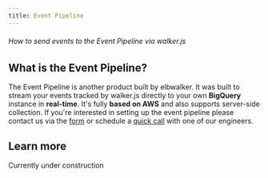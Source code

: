```yaml
---
title: Event Pipeline
---
```



###### How to send events to the Event Pipeline via walker.js

## What is the Event Pipeline?

The Event Pipeline is another product built by elbwalker. It was built to stream your events tracked by walker.js directly to your own <b>BigQuery</b> instance in <b>real-time</b>. It's fully <b>based on AWS</b> and also supports server-side collection. If you're interested in setting up the event pipeline please contact us via the [form](https://www.elbwalker.com/contact/) or schedule a [quick call](https://calendly.com/elb-alexander/30min?month=2023-07) with one of our engineers.

## Learn more

<Card title="Event Pipeline"><Icon name="warning" color="red" size="3rem" /> Currently under construction</Card>




